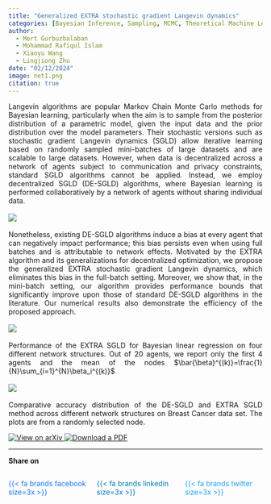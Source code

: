 ```yaml
---
title: "Generalized EXTRA stochastic gradient Langevin dynamics" 
categories: [Bayesian Inference, Sampling, MCMC, Theoretical Machine Learning]
author: 
  - Mert Gurbuzbalaban
  - Mohammad Rafiqul Islam 
  - Xiaoyu Wang 
  - Lingjiong Zhu
date: "02/12/2024"
image: net1.png
citation: true
---  
```

<p style="text-align:justify">
Langevin algorithms are popular Markov Chain Monte Carlo methods for Bayesian learning, particularly when the aim is to sample from the posterior distribution of a parametric model, given the input data and the prior distribution over the model parameters. Their stochastic versions such as stochastic gradient Langevin dynamics (SGLD) allow iterative learning based on randomly sampled mini-batches of large datasets and are scalable to large datasets. However, when data is decentralized across a network of agents subject to communication and privacy constraints, standard SGLD algorithms cannot be applied. Instead, we employ decentralized SGLD (DE-SGLD) algorithms, where Bayesian learning is performed collaboratively by a network of agents without sharing individual data. <br>
<br>
<img src="net1.png" style="max-width: 100%; height: auto;">
<br>
<br>
Nonetheless, existing DE-SGLD algorithms induce a bias at every agent that can negatively impact performance; this bias persists even when using full batches and is attributable to network effects. Motivated by the EXTRA algorithm and its generalizations for decentralized optimization, we propose the generalized EXTRA stochastic gradient Langevin dynamics, which eliminates this bias in the full-batch setting. Moreover, we show that, in the mini-batch setting, our algorithm provides performance bounds that significantly improve upon those of standard DE-SGLD algorithms in the literature. Our numerical results also demonstrate the efficiency of the proposed approach.<br>
<br>
<img src="fig2.png" style="max-width: 100%; height: auto;">
<br>
<br>
Performance of the EXTRA SGLD for Bayesian linear regression on four different network
structures. Out of 20 agents, we report only the first 4 agents and the mean of the nodes $\bar{\beta}^{(k)}=\frac{1}{N}\sum_{i=1}^{N}\beta_i^{(k)}$
<br>
<br>
<img src="fig6.png" style="max-width: 100%; height: auto;">
<br>
<br>
Comparative accuracy distribution of the DE-SGLD and EXTRA SGLD method across
different network structures on Breast Cancer data set. The plots are from a randomly selected
node.
</p>    

```{=html}
<div class="text-center">
    <a class="arxiv-button" href="https://arxiv.org/abs/2412.01993" target="_blank">
        <img src="/_assets/images/arxiv.png" alt="View on arXiv">
    </a>

    <a class="pdf-button" href="/_assets/documents/2412.01993v1.pdf" target="_blank">
        <img src="/_assets/images/pdf1.png" alt="Download a PDF">
    </a>
</div>
```

---

**Share on**

::::{.columns}
:::{.column width="33%"}
<a href="https://www.facebook.com/sharer.php?u=https://mrislambd.github.io/research/extrasgld/" target="_blank" style="color:#1877F2; text-decoration: none;">
 
{{< fa brands facebook size=3x >}}
</a>
 
:::
 
:::{.column width="33%"}
<a href="https://www.linkedin.com/sharing/share-offsite/?url=https://mrislambd.github.io/research/extrasgld/" target="_blank" style="color:#0077B5; text-decoration: none;">
 
{{< fa brands linkedin size=3x >}}
</a>
 
:::
 
:::{.column width="33%"}
<a href="https://www.twitter.com/intent/tweet?url=https://mrislambd.github.io/research/extrasgld/" target="_blank" style="color:#1DA1F2; text-decoration: none;">
 
{{< fa brands twitter size=3x >}}
</a>
 
:::
::::
 
<script src="https://giscus.app/client.js"
        data-repo="mrislambd/mrislambd.github.io" 
        data-repo-id="R_kgDOMV8crA"
        data-category="Announcements"
        data-category-id="DIC_kwDOMV8crM4CjbQW"
        data-mapping="pathname"
        data-strict="0"
        data-reactions-enabled="1"
        data-emit-metadata="0"
        data-input-position="bottom"
        data-theme="light"
        data-lang="en"
        crossorigin="anonymous"
        async>
</script>
 
<div id="fb-root"></div>
<script async defer crossorigin="anonymous"
 src="https://connect.facebook.net/en_US/sdk.js#xfbml=1&version=v20.0"></script>
<div class="fb-comments" data-href="https://mrislambd.github.io/research/extrasgld/" data-width="750" data-numposts="5"></div>
